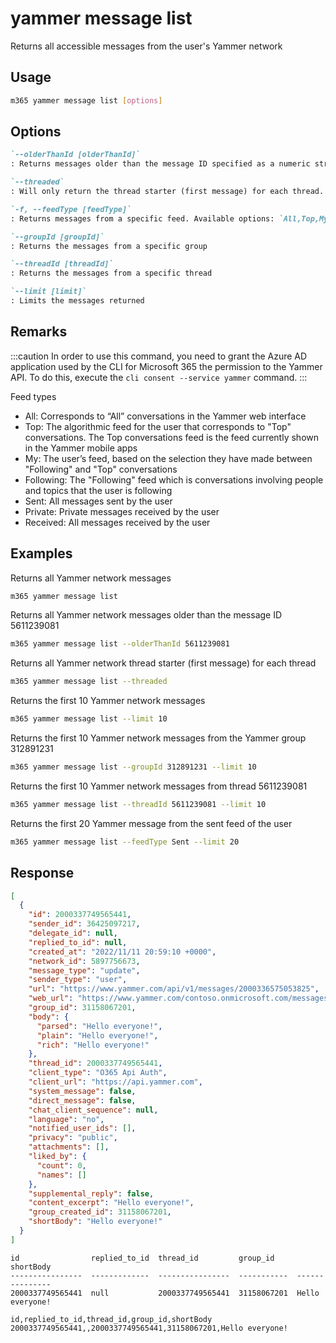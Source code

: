 
# yammer message list

Returns all accessible messages from the user's Yammer network

## Usage

```sh
m365 yammer message list [options]
```

## Options

```md defintion-list
`--olderThanId [olderThanId]`
: Returns messages older than the message ID specified as a numeric string

`--threaded`
: Will only return the thread starter (first message) for each thread. This parameter is intended for apps which need to display message threads collapsed

`-f, --feedType [feedType]`
: Returns messages from a specific feed. Available options: `All,Top,My,Following,Sent,Private,Received`. Default `All`

`--groupId [groupId]`
: Returns the messages from a specific group

`--threadId [threadId]`
: Returns the messages from a specific thread

`--limit [limit]`
: Limits the messages returned
```

<Global />

## Remarks

:::caution
In order to use this command, you need to grant the Azure AD application used by the CLI for Microsoft 365 the permission to the Yammer API. To do this, execute the `cli consent --service yammer` command.
:::

Feed types

- All: Corresponds to “All” conversations in the Yammer web interface
- Top: The algorithmic feed for the user that corresponds to "Top" conversations. The Top conversations feed is the feed currently shown in the Yammer mobile apps
- My: The user’s feed, based on the selection they have made between "Following" and "Top" conversations
- Following: The "Following" feed which is conversations involving people and topics that the user is following
- Sent: All messages sent by the user
- Private: Private messages received by the user
- Received: All messages received by the user

## Examples

Returns all Yammer network messages

```sh
m365 yammer message list
```

Returns all Yammer network messages older than the message ID 5611239081

```sh
m365 yammer message list --olderThanId 5611239081
```

Returns all Yammer network thread starter (first message) for each thread

```sh
m365 yammer message list --threaded
```

Returns the first 10 Yammer network messages

```sh
m365 yammer message list --limit 10
```

Returns the first 10 Yammer network messages from the Yammer group 312891231

```sh
m365 yammer message list --groupId 312891231 --limit 10
```

Returns the first 10 Yammer network messages from thread 5611239081

```sh
m365 yammer message list --threadId 5611239081 --limit 10
```

Returns the first 20 Yammer message from the sent feed of the user

```sh
m365 yammer message list --feedType Sent --limit 20
```

## Response

<Tabs>
  <TabItem value="json" label="JSON">

  ```json
  [
    {
      "id": 2000337749565441,
      "sender_id": 36425097217,
      "delegate_id": null,
      "replied_to_id": null,
      "created_at": "2022/11/11 20:59:10 +0000",
      "network_id": 5897756673,
      "message_type": "update",
      "sender_type": "user",
      "url": "https://www.yammer.com/api/v1/messages/2000336575053825",
      "web_url": "https://www.yammer.com/contoso.onmicrosoft.com/messages/2000336575053825",
      "group_id": 31158067201,
      "body": {
        "parsed": "Hello everyone!",
        "plain": "Hello everyone!",
        "rich": "Hello everyone!"
      },
      "thread_id": 2000337749565441,
      "client_type": "O365 Api Auth",
      "client_url": "https://api.yammer.com",
      "system_message": false,
      "direct_message": false,
      "chat_client_sequence": null,
      "language": "no",
      "notified_user_ids": [],
      "privacy": "public",
      "attachments": [],
      "liked_by": {
        "count": 0,
        "names": []
      },
      "supplemental_reply": false,
      "content_excerpt": "Hello everyone!",
      "group_created_id": 31158067201,
      "shortBody": "Hello everyone!"
    }
  ]
  ```

  </TabItem>
  <TabItem value="text" label="Text">

  ```text
  id                replied_to_id  thread_id         group_id     shortBody
  ----------------  -------------  ----------------  -----------  ---------------
  2000337749565441  null           2000337749565441  31158067201  Hello everyone!
  ```

  </TabItem>
  <TabItem value="csv" label="CSV">

  ```csv
  id,replied_to_id,thread_id,group_id,shortBody
  2000337749565441,,2000337749565441,31158067201,Hello everyone!
  ```

  </TabItem>
</Tabs>
